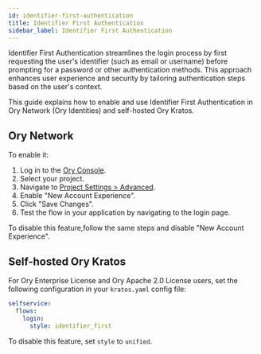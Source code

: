 ```yaml
---
id: identifier-first-authentication
title: Identifier First Authentication
sidebar_label: Identifier First Authentication
---
```


Identifier First Authentication streamlines the login process by first requesting the user's identifier (such as email or
username) before prompting for a password or other authentication methods. This approach enhances user experience and security by
tailoring authentication steps based on the user's context.

This guide explains how to enable and use Identifier First Authentication in Ory Network (Ory Identities) and self-hosted Ory
Kratos.

## Ory Network

To enable it:

1. Log in to the [Ory Console](https://console.ory.sh).
2. Select your project.
3. Navigate to [Project Settings > Advanced](https://console.ory.sh/projects/current/settings/advanced).
4. Enable "New Account Experience".
5. Click "Save Changes".
6. Test the flow in your application by navigating to the login page.

To disable this feature,follow the same steps and disable "New Account Experience".

## Self-hosted Ory Kratos

For Ory Enterprise License and Ory Apache 2.0 License users, set the following configuration in your `kratos.yaml` config file:

```yaml title="kratos-config.yaml"
selfservice:
  flows:
    login:
      style: identifier_first
```

To disable this feature, set `style` to `unified`.
